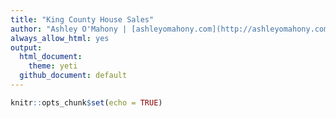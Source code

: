 ```yaml
---
title: "King County House Sales"
author: "Ashley O'Mahony | [ashleyomahony.com](http://ashleyomahony.com) | May 2019"
always_allow_html: yes
output:
  html_document:
    theme: yeti
  github_document: default
---
```


```r
knitr::opts_chunk$set(echo = TRUE)
```

